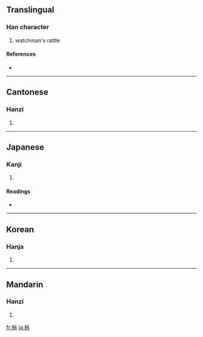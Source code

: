 ==Translingual==

===Han character===
{{Han char|rn=75|rad=木|as=05|sn=9|four=4294<sub>1</sub>|canj=木竹一卜 (DHMY)}}

# watchman's rattle

====References====
* {{Han ref|kx=0519.160|dkj=14633|dj=0907.140|hdz=21185.040|uh=67DD|ud=26589|bh=AC6C|bd=44140}}

----

==Cantonese==

===Hanzi===
{{yue-hanzi|jyut=|y=tok3}}

# {{defn|Cantonese|sort=木05}}

----

==Japanese==

===Kanji===
{{ja-kanji|grade=|rs=木05}}

# {{defn|Japanese|sort=木05}}

====Readings====
* {{ja-readings|on=[[たく]] (taku)|kun=[[ひょうしぎ]] (hyoushigi), [[さく]] (saku), [[ひらく]] (hiraku)}}

----

==Korean==

===Hanja===
{{ko-hanja|hangeul=탁|eumhun=|rv=tak|mr=t'ak|y=thak}}

# {{defn|Korean|sort=木05}}

----

==Mandarin==

===Hanzi===
{{cmn-hanzi|pin=[[tuò]] ([[tuo4]]), [[zé]] ([[ze2]]), [[zhà]] ([[zha4]])|wg=t'o<sup>4</sup>, tse<sup>2</sup>, cha<sup>4</sup>}}

# {{defn|Mandarin|sort=木05}}

[[fr:柝]]
[[ja:柝]]